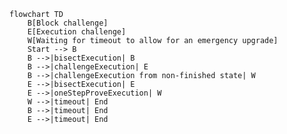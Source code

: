 ```mermaid
flowchart TD
    B[Block challenge]
    E[Execution challenge]
    W[Waiting for timeout to allow for an emergency upgrade]
    Start --> B
    B -->|bisectExecution| B
    B -->|challengeExecution| E
    B -->|challengeExecution from non-finished state| W
    E -->|bisectExecution| E
    E -->|oneStepProveExecution| W
    W -->|timeout| End
    B -->|timeout| End
    E -->|timeout| End
```
